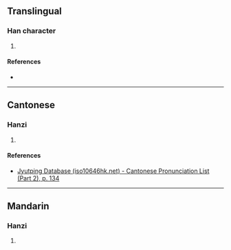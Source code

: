 {{character info/new}}
==Translingual==

===Han character===
{{Han char|rn=77|rad=止|as=06|sn=10|four=|canj=YMHBY|ids=⿱止舟}}

# {{defn|Han|sort=止06}}

====References====
* {{Han ref|kx=0576.160|dkj=16291|dj=0966.180|hdz=21442.120|uh=6B6C|ud=27500}}

----

==Cantonese==

===Hanzi===
{{yue-hanzi|jyut=[[cin4]]|y=chin4}}

# {{defn|lang=yue|sort=止06}}

====References====
*[http://www.iso10646hk.net/jp/document/download.jsp Jyutping Database (iso10646hk.net) - Cantonese Pronunciation List (Part 2), p. 134]

----

==Mandarin==

===Hanzi===
{{cmn-hanzi|pin=[[qián]] ([[qian2]])|wg=ch'ien<sup>2</sup>}}

# {{defn|lang=cmn|sort=止06}}